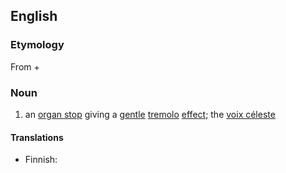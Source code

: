 ==English==

===Etymology===
From {{etyl|la}} {{term|vox||voice|lang=la}} + {{term|angelica||angelic|lang=la}} 
===Noun===
{{en-noun|sg=[[vox]] [[angelica]]}}

# {{music}} an [[organ stop]] giving a [[gentle]] [[tremolo]] [[effect]]; the [[voix céleste]]

====Translations====
{{trans-top|organ stop giving tremolo effect}}
* Finnish: {{t|fi|tremulantti}}
{{trans-mid}}
{{trans-bottom}}